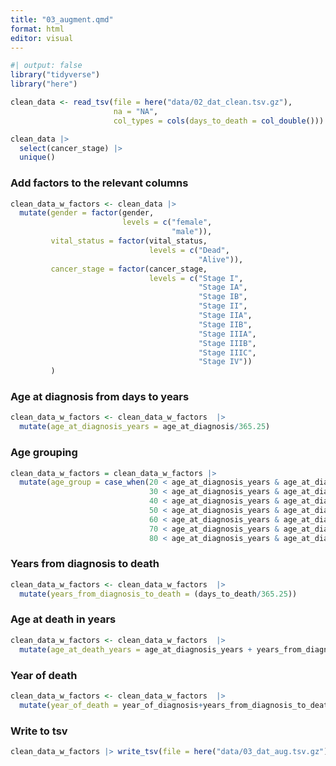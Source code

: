 ```yaml
---
title: "03_augment.qmd"
format: html
editor: visual
---
```


```r
#| output: false
library("tidyverse")
library("here")
```


```r
clean_data <- read_tsv(file = here("data/02_dat_clean.tsv.gz"), 
                       na = "NA", 
                       col_types = cols(days_to_death = col_double()))
```

```r
clean_data |> 
  select(cancer_stage) |> 
  unique()
```
### Add factors to the relevant columns
```r
clean_data_w_factors <- clean_data |> 
  mutate(gender = factor(gender,
                         levels = c("female", 
                                    "male")),
         vital_status = factor(vital_status,
                               levels = c("Dead", 
                                          "Alive")),
         cancer_stage = factor(cancer_stage,
                               levels = c("Stage I", 
                                          "Stage IA", 
                                          "Stage IB", 
                                          "Stage II", 
                                          "Stage IIA", 
                                          "Stage IIB", 
                                          "Stage IIIA", 
                                          "Stage IIIB", 
                                          "Stage IIIC", 
                                          "Stage IV"))
         )

```


### Age at diagnosis from days to years

```r
clean_data_w_factors <- clean_data_w_factors  |> 
  mutate(age_at_diagnosis_years = age_at_diagnosis/365.25)
```

### Age grouping

```r
clean_data_w_factors = clean_data_w_factors |> 
  mutate(age_group = case_when(20 < age_at_diagnosis_years & age_at_diagnosis_years <= 30 ~ "(20,30]",
                               30 < age_at_diagnosis_years & age_at_diagnosis_years <= 40 ~ "(30,40]",
                               40 < age_at_diagnosis_years & age_at_diagnosis_years <= 50 ~ "(40,50]",
                               50 < age_at_diagnosis_years & age_at_diagnosis_years <= 60 ~ "(50,60]",
                               60 < age_at_diagnosis_years & age_at_diagnosis_years <= 70 ~ "(60,70]",
                               70 < age_at_diagnosis_years & age_at_diagnosis_years <= 80 ~ "(70,80]",
                               80 < age_at_diagnosis_years & age_at_diagnosis_years <= 90 ~ "(80,90]"))
```

### Years from diagnosis to death

```r
clean_data_w_factors <- clean_data_w_factors  |> 
  mutate(years_from_diagnosis_to_death = (days_to_death/365.25))
```

### Age at death in years

```r
clean_data_w_factors <- clean_data_w_factors  |> 
  mutate(age_at_death_years = age_at_diagnosis_years + years_from_diagnosis_to_death)
```

### Year of death

```r
clean_data_w_factors <- clean_data_w_factors  |> 
  mutate(year_of_death = year_of_diagnosis+years_from_diagnosis_to_death)
```

### Write to tsv
```r
clean_data_w_factors |> write_tsv(file = here("data/03_dat_aug.tsv.gz"))
```


